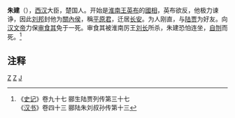 '''朱建'''（{{bd|？||前177年||catIdx=Z}}），[[西汉|西汉]]大臣，楚国人。开始是[[淮南王|淮南王]][[英布|英布]]的[[國相|國相]]，英布欲反，他极力谏诤，因此[[刘邦|刘邦]]封他为[[關內侯|關內侯]]，稱[[平原君|平原君]]，迁居[[长安|长安]]。为人刚直，与[[陆贾|陆贾]]为好友。向[[汉文帝|汉文帝]]力保[[审食其|审食其]]免于一死。审食其被淮南厉王[[刘长_(淮南王)|刘长]]所杀，朱建恐怕连坐，[[自刎|自刎]]而死。<ref>《[[史记|史记]]》卷九十七 郦生陆贾列传第三十七
<br />《[[汉书|汉书]]》卷四十三 郦陆朱刘叔孙传第十三</ref>

==注释==
{{Reflist}}

[[Category:西漢政治人物|Z]]
[[Category:西漢自殺人物|Z]]
[[Category:朱姓|J]]